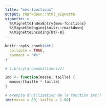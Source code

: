 ```yaml
---
title: "mes-fonctions"
output: rmarkdown::html_vignette
vignette: >
  %\VignetteIndexEntry{mes-fonctions}
  %\VignetteEngine{knitr::rmarkdown}
  %\VignetteEncoding{UTF-8}
---
```


```r
knitr::opts_chunk$set(
  collapse = TRUE,
  comment = "#>"
)
```

```r
# library(arnaudmillanniv2)
```

```r
imc <- function(masse, taille) {
  masse/(taille * taille)
}

# exemple d'utilisation de la fonction imc()
imc(masse = 80, taille = 1.80)

```

